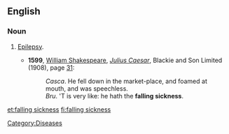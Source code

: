 ==English==
===Noun===
{{en-noun|-|sg=[[falling]] [[sickness]]}}

# {{archaic}} [[epilepsy|Epilepsy]].
#* '''1599''', [[w:William Shakespeare|William Shakespeare]], [[w:Julius Caesar (play)|''Julius Caesar'']], Blackie and Son Limited (1908), page [[s:Page:The Tragedy of Julius Caesar (The Warwick Shakespeare).djvu/39|31]]:
#*:''Casca''. He fell down in the market-place, and foamed at mouth, and was speechless. 
#*:''Bru''. 'T is very like: he hath the '''falling sickness'''. 

[[Category:Diseases]]

[[et:falling sickness]]
[[fi:falling sickness]]